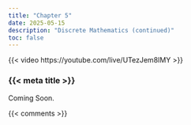 ```yaml
---
title: "Chapter 5"
date: 2025-05-15
description: "Discrete Mathematics (continued)"
toc: false
---
```


{{< video https://youtube.com/live/UTezJem8IMY >}}

### {{< meta title >}}

Coming Soon.


{{< comments >}}
